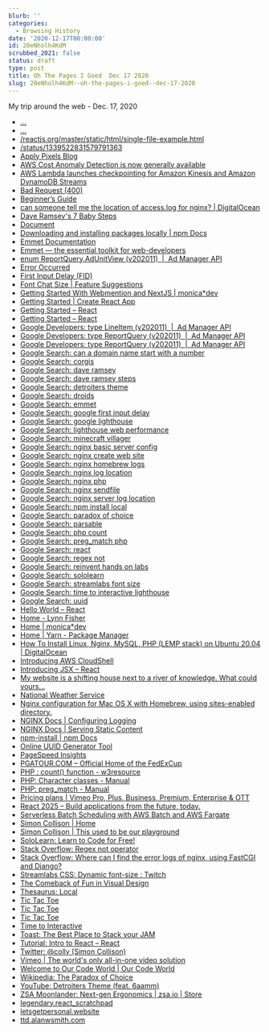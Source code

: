 ```yaml
---
blurb: ''
categories:
  - Browsing History
date: '2020-12-17T00:00:00'
id: 20eNholh4KdM
scrubbed_2021: false
status: draft
type: post
title: Oh The Pages I Goed  Dec 17 2020
slug: 20eNholh4KdM--oh-the-pages-i-goed--dec-17-2020
---
```


My trip around the web - Dec. 17, 2020

- [...](https://gist.githubusercontent.com/gaearon/0b180827c190fe4fd98b4c7f570ea4a8/raw/b9157ce933c79a4559d2aa9ff3372668cce48de7/LikeButton.js)
- [...](https://gist.githubusercontent.com/gaearon/c8e112dc74ac44aac4f673f2c39d19d1/raw/09b951c86c1bf1116af741fa4664511f2f179f0a/like_button.js)
- [/reactjs.org/master/static/html/single-file-example.html](https://raw.githubusercontent.com/reactjs/reactjs.org/master/static/html/single-file-example.html)
- [/status/1339522831579791363](https://twitter.com/adhorn/status/1339522831579791363)
- [Apply Pixels Blog](https://applypixels.com/blog)
- [AWS Cost Anomaly Detection is now generally available](https://aws.amazon.com/about-aws/whats-new/2020/12/aws-cost-anomaly-detection-now-generally-available/)
- [AWS Lambda launches checkpointing for Amazon Kinesis and Amazon DynamoDB Streams](https://aws.amazon.com/about-aws/whats-new/2020/12/aws-lambda-launches-checkpointing-for-amazon-kinesis-and-amazon-dynamodb-streams/)
- [Bad Request (400)](http://react_scratchpad.9000/)
- [Beginner’s Guide](http://nginx.org/en/docs/beginners_guide.html#static)
- [can someone tell me the location of access.log for nginx? | DigitalOcean](https://www.digitalocean.com/community/questions/can-someone-tell-me-the-location-of-access-log-for-nginx)
- [Dave Ramsey's 7 Baby Steps](https://www.daveramsey.com/dave-ramsey-7-baby-steps)
- [Document](http://legendary.react_scratchpad/02_get_started/)
- [Downloading and installing packages locally | npm Docs](https://docs.npmjs.com/downloading-and-installing-packages-locally)
- [Emmet Documentation](https://docs.emmet.io/)
- [Emmet — the essential toolkit for web-developers](https://emmet.io/)
- [enum ReportQuery.AdUnitView (v202011)  |  Ad Manager API](https://developers.google.com/ad-manager/api/reference/v202011/ReportService.ReportQuery.AdUnitView#TOP_LEVEL)
- [Error Occurred](https://vimeo.com/r/2YhJ/wj/cVIwZlY4Mm?utm_source=partner&utm_medium=referral-share_love-referral-20151028&utm_campaign=29527&extole_zone_name=friend_landing_experience&extole_campaign_id=6841221270583588853&extole_share_channel=SHARE_LINK&extole_advocate_code=stevellanO)
- [First Input Delay (FID)](https://web.dev/fid/)
- [Font Chat Size | Feature Suggestions](https://ideas.streamlabs.com/ideas/SL-I-8254)
- [Getting Started With Webmention and NextJS | monica*dev](https://www.aboutmonica.com/blog/getting-started-with-webmention-next-js)
- [Getting Started | Create React App](https://create-react-app.dev/docs/getting-started/)
- [Getting Started – React](https://reactjs.org/docs/getting-started.html#try-react)
- [Getting Started – React](https://reactjs.org/docs/getting-started.html)
- [Google Developers: type LineItem (v202011)  |  Ad Manager API](https://developers.google.com/ad-manager/api/reference/v202011/ForecastService.LineItem#id)
- [Google Developers: type ReportQuery (v202011)  |  Ad Manager API](https://developers.google.com/ad-manager/api/reference/v202011/ReportService.ReportQuery#dimensions)
- [Google Developers: type ReportQuery (v202011)  |  Ad Manager API](https://developers.google.com/ad-manager/api/reference/v202011/ReportService.ReportQuery#adunitview)
- [Google Search: can a domain name start with a number](https://www.google.com/search?client=safari&rls=en&q=can+a+domain+name+start+with+a+number&ie=UTF-8&oe=UTF-8)
- [Google Search: corgis](https://www.google.com/search?client=safari&rls=en&q=corgis&ie=UTF-8&oe=UTF-8)
- [Google Search: dave ramsey](https://www.google.com/search?client=safari&rls=en&q=dave+ramsey&ie=UTF-8&oe=UTF-8)
- [Google Search: dave ramsey steps](https://www.google.com/search?client=safari&rls=en&q=dave+ramsey+steps&ie=UTF-8&oe=UTF-8)
- [Google Search: detroiters theme](https://www.google.com/search?client=safari&rls=en&q=detroiters+theme&ie=UTF-8&oe=UTF-8)
- [Google Search: droids](https://www.google.com/search?client=safari&rls=en&q=droids&ie=UTF-8&oe=UTF-8)
- [Google Search: emmet](https://www.google.com/search?client=safari&rls=en&q=emmet&ie=UTF-8&oe=UTF-8)
- [Google Search: google first input delay](https://www.google.com/search?client=safari&rls=en&q=google+first+input+delay&ie=UTF-8&oe=UTF-8)
- [Google Search: google lighthouse](https://www.google.com/search?client=safari&rls=en&q=google+lighthouse&ie=UTF-8&oe=UTF-8)
- [Google Search: lighthouse web performance](https://www.google.com/search?newwindow=1&client=safari&rls=en&ei=wWrbX7KfJYy15gLh-56wBw&q=lighthouse+web+performance&oq=lighthouse+web+performance&gs_lcp=CgZwc3ktYWIQAzIFCAAQyQM6BAgAEEc6BggAEBYQHjoICAAQFhAKEB5QtxJY8CFgsCNoAHADeACAAfUCiAHFD5IBBzIuMi41LjGYAQCgAQGqAQdnd3Mtd2l6yAEIwAEB&sclient=psy-ab&ved=0ahUKEwjyg-PNnNXtAhWMmlkKHeG9B3YQ4dUDCAw&uact=5)
- [Google Search: minecraft villager](https://www.google.com/search?newwindow=1&client=safari&rls=en&ei=h2_bX5C7B86d5wLl-qKgDA&q=minecraft+villager&oq=minecraft+settler&gs_lcp=CgZwc3ktYWIQAxgAMgQIABBHMgQIABBHMgQIABBHMgQIABBHMgQIABBHMgQIABBHMgQIABBHMgQIABBHUABYAGCFSmgAcAJ4AIABAIgBAJIBAJgBAKoBB2d3cy13aXrIAQjAAQE&sclient=psy-ab)
- [Google Search: nginx basic server config](https://www.google.com/search?client=safari&rls=en&q=nginx+basic+server+config&ie=UTF-8&oe=UTF-8)
- [Google Search: nginx create web site](https://www.google.com/search?client=safari&rls=en&q=nginx+create+web+site&ie=UTF-8&oe=UTF-8)
- [Google Search: nginx homebrew logs](https://www.google.com/search?client=safari&rls=en&q=nginx+homebrew+logs&ie=UTF-8&oe=UTF-8)
- [Google Search: nginx log location](https://www.google.com/search?client=safari&rls=en&q=nginx+log+location&ie=UTF-8&oe=UTF-8)
- [Google Search: nginx php](https://www.google.com/search?client=safari&rls=en&q=nginx+php&ie=UTF-8&oe=UTF-8)
- [Google Search: nginx sendfile](https://www.google.com/search?client=safari&rls=en&q=nginx+sendfile&ie=UTF-8&oe=UTF-8)
- [Google Search: nginx server log location](https://www.google.com/search?client=safari&rls=en&q=nginx+server+log+location&ie=UTF-8&oe=UTF-8)
- [Google Search: npm install local](https://www.google.com/search?client=safari&rls=en&q=npm+install+local&ie=UTF-8&oe=UTF-8)
- [Google Search: paradox of choice](https://www.google.com/search?client=safari&rls=en&q=paradox+of+choice&ie=UTF-8&oe=UTF-8)
- [Google Search: parsable](https://www.google.com/search?client=safari&rls=en&q=parsable&ie=UTF-8&oe=UTF-8)
- [Google Search: php count](https://www.google.com/search?client=safari&rls=en&q=php+count&ie=UTF-8&oe=UTF-8)
- [Google Search: preg_match php](https://www.google.com/search?client=safari&rls=en&q=preg_match+php&ie=UTF-8&oe=UTF-8)
- [Google Search: react](https://www.google.com/search?client=safari&rls=en&q=react&ie=UTF-8&oe=UTF-8)
- [Google Search: regex not](https://www.google.com/search?client=safari&rls=en&q=regex+not&ie=UTF-8&oe=UTF-8)
- [Google Search: reinvent hands on labs](https://www.google.com/search?client=safari&rls=en&q=reinvent+hands+on+labs&ie=UTF-8&oe=UTF-8)
- [Google Search: sololearn](https://www.google.com/search?client=safari&rls=en&q=sololearn&ie=UTF-8&oe=UTF-8)
- [Google Search: streamlabs font size](https://www.google.com/search?client=safari&rls=en&q=streamlabs+font+size&ie=UTF-8&oe=UTF-8)
- [Google Search: time to interactive lighthouse](https://www.google.com/search?client=safari&rls=en&q=time+to+interactive+lighthouse&ie=UTF-8&oe=UTF-8)
- [Google Search: uuid](https://www.google.com/search?client=safari&rls=en&q=uuid&ie=UTF-8&oe=UTF-8)
- [Hello World – React](https://reactjs.org/docs/hello-world.html)
- [Home - Lynn Fisher](https://lynnandtonic.com/)
- [Home | monica*dev](https://www.aboutmonica.com/)
- [Home | Yarn - Package Manager](https://yarnpkg.com/)
- [How To Install Linux, Nginx, MySQL, PHP (LEMP stack) on Ubuntu 20.04 | DigitalOcean](https://www.digitalocean.com/community/tutorials/how-to-install-linux-nginx-mysql-php-lemp-stack-on-ubuntu-20-04)
- [Introducing AWS CloudShell](https://aws.amazon.com/about-aws/whats-new/2020/12/introducing-aws-cloudshell/)
- [Introducing JSX – React](https://reactjs.org/docs/introducing-jsx.html)
- [My website is a shifting house next to a river of knowledge. What could yours...](https://thecreativeindependent.com/people/laurel-schwulst-my-website-is-a-shifting-house-next-to-a-river-of-knowledge-what-could-yours-be/)
- [National Weather Service](https://www.weather.gov/)
- [Nginx configuration for Mac OS X with Homebrew, using sites-enabled directory.](https://gist.github.com/jimothyGator/5436538)
- [NGINX Docs | Configuring Logging](https://docs.nginx.com/nginx/admin-guide/monitoring/logging/)
- [NGINX Docs | Serving Static Content](https://docs.nginx.com/nginx/admin-guide/web-server/serving-static-content/)
- [npm-install | npm Docs](https://docs.npmjs.com/cli/v6/commands/npm-install)
- [Online UUID Generator Tool](https://www.uuidgenerator.net/)
- [PageSpeed Insights](https://developers.google.com/speed/pagespeed/insights/?url=https%3A%2F%2Fwww.alanwsmith.com%2F)
- [PGATOUR.COM – Official Home of the FedExCup](http://ttb.alanwsmith.com/)
- [PHP : count() function - w3resource](https://www.w3resource.com/php/function-reference/count.php)
- [PHP: Character classes - Manual](https://www.php.net/manual/en/regexp.reference.character-classes.php)
- [PHP: preg_match - Manual](https://www.php.net/manual/en/function.preg-match.php)
- [Pricing plans | Vimeo Pro, Plus, Business, Premium, Enterprise & OTT](https://vimeo.com/upgrade)
- [React 2025 – Build applications from the future, today.](https://react2025.com/)
- [Serverless Batch Scheduling with AWS Batch and AWS Fargate](https://aws.amazon.com/about-aws/whats-new/2020/12/severless-batch-scheduling-with-aws-batch-and-aws-fargate/)
- [Simon Collison | Home](https://colly.com/)
- [Simon Collison | This used to be our playground](https://colly.com/articles/this-used-to-be-our-playground)
- [SoloLearn: Learn to Code for Free!](https://www.sololearn.com/)
- [Stack Overflow: Regex not operator](https://stackoverflow.com/questions/7317043/regex-not-operator/7317087)
- [Stack Overflow: Where can I find the error logs of nginx, using FastCGI and Django?](https://stackoverflow.com/questions/1706111/where-can-i-find-the-error-logs-of-nginx-using-fastcgi-and-django)
- [Streamlabs CSS: Dynamic font-size : Twitch](https://www.reddit.com/r/Twitch/comments/79uj1f/streamlabs_css_dynamic_fontsize/)
- [The Comeback of Fun in Visual Design](https://applypixels.com/blog/comeback)
- [Thesaurus: Local](https://www.thesaurus.com/browse/local?s=t)
- [Tic Tac Toe](https://codepen.io/gaearon/pen/gWWZgR)
- [Tic Tac Toe](https://codepen.io/gaearon/pen/oWWQNa?editors=0100)
- [Tic Tac Toe](https://codepen.io/gaearon/pen/oWWQNa?editors=0010)
- [Time to Interactive](https://web.dev/interactive/)
- [Toast: The Best Place to Stack your JAM](https://www.toast.dev/)
- [Tutorial: Intro to React – React](https://reactjs.org/tutorial/tutorial.html)
- [Twitter: @colly (Simon Collison)](https://twitter.com/colly)
- [Vimeo | The world's only all-in-one video solution](https://vimeo.com/)
- [Welcome to Our Code World | Our Code World](https://ourcodeworld.com/)
- [Wikipedia: The Paradox of Choice](https://en.wikipedia.org/wiki/The_Paradox_of_Choice)
- [YouTube: Detroiters Theme (feat. 6aamm)](https://www.youtube.com/watch?v=rqliJ6wBgtY)
- [ZSA Moonlander: Next-gen Ergonomics | zsa.io | Store](https://www.zsa.io/moonlander/)
- [‎legendary.react_scratchpad](http://legendary.react_scratchpad/)
- [‎letsgetpersonal.website](http://letsgetpersonal.website/)
- [‎ttd.alanwsmith.com](http://ttd.alanwsmith.com/)
